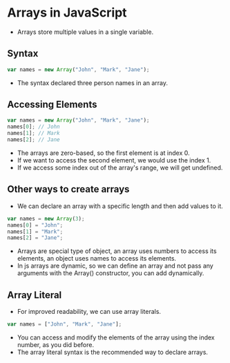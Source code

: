 # Arrays in JavaScript

- Arrays store multiple values in a single variable.

## Syntax

```js
var names = new Array("John", "Mark", "Jane");
```

- The syntax declared three person names in an array.

## Accessing Elements

```js
var names = new Array("John", "Mark", "Jane");
names[0]; // John
names[1]; // Mark
names[2]; // Jane
```

- The arrays are zero-based, so the first element is at index 0.
- If we want to access the second element, we would use the index 1.
- If we access some index out of the array's range, we will get undefined.

## Other ways to create arrays

- We can declare an array with a specific length and then add values to it.

```js
var names = new Array(3);
names[0] = "John";
names[1] = "Mark";
names[2] = "Jane";
```

- Arrays are special type of object, an array uses numbers to access its elements, an object uses names to access its elements.
- In js arrays are dynamic, so we can define an array and not pass any arguments with the Array() constructor, you can add dynamically.

## Array Literal

- For improved readability, we can use array literals.

```js
var names = ["John", "Mark", "Jane"];
```

- You can access and modify the elements of the array using the index number, as you did before.
- The array literal syntax is the recommended way to declare arrays.
